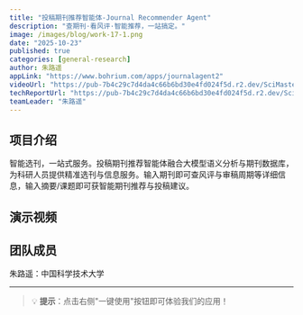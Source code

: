 ```yaml
---
title: "投稿期刊推荐智能体-Journal Recommender Agent"
description: "查期刊·看风评·智能推荐，一站搞定。"
image: /images/blog/work-17-1.png
date: "2025-10-23"
published: true
categories: [general-research]
author: 朱路遥
appLink: "https://www.bohrium.com/apps/journalagent2"
videoUrl: "https://pub-7b4c29c7d4da4c66b6bd30e4fd024f5d.r2.dev/SciMaster-competition/work-video-17.mp4"
techReportUrl: "https://pub-7b4c29c7d4da4c66b6bd30e4fd024f5d.r2.dev/SciMaster-competition/work-report-17.pdf"
teamLeader: "朱路遥"
---
```


## 项目介绍

智能选刊，一站式服务。投稿期刊推荐智能体融合大模型语义分析与期刊数据库，为科研人员提供精准选刊与信息服务。输入期刊即可查风评与审稿周期等详细信息，输入摘要/课题即可获智能期刊推荐与投稿建议。

## 演示视频

<VideoPlayer
  src="https://pub-7b4c29c7d4da4c66b6bd30e4fd024f5d.r2.dev/SciMaster-competition/work-video-17.mp4"
  poster="/images/blog/work-17-2.png"
/>

## 团队成员

朱路遥：中国科学技术大学

---

> 💡 **提示**：点击右侧"一键使用"按钮即可体验我们的应用！
